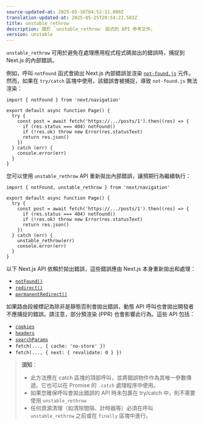 ```yaml
---
source-updated-at: 2025-05-16T04:52:11.000Z
translation-updated-at: 2025-05-25T20:54:22.583Z
title: unstable_rethrow
description: 關於 `unstable_rethrow` 函式的 API 參考文件。
version: unstable
---
```


`unstable_rethrow` 可用於避免在處理應用程式程式碼拋出的錯誤時，捕捉到 Next.js 的內部錯誤。

例如，呼叫 `notFound` 函式會拋出 Next.js 內部錯誤並渲染 [`not-found.js`](/docs/app/api-reference/file-conventions/not-found) 元件。然而，如果在 `try/catch` 區塊中使用，該錯誤會被捕捉，導致 `not-found.js` 無法渲染：

```tsx filename="@/app/ui/component.tsx"
import { notFound } from 'next/navigation'

export default async function Page() {
  try {
    const post = await fetch('https://.../posts/1').then((res) => {
      if (res.status === 404) notFound()
      if (!res.ok) throw new Error(res.statusText)
      return res.json()
    })
  } catch (err) {
    console.error(err)
  }
}
```

您可以使用 `unstable_rethrow` API 重新拋出內部錯誤，讓預期行為繼續執行：

```tsx filename="@/app/ui/component.tsx"
import { notFound, unstable_rethrow } from 'next/navigation'

export default async function Page() {
  try {
    const post = await fetch('https://.../posts/1').then((res) => {
      if (res.status === 404) notFound()
      if (!res.ok) throw new Error(res.statusText)
      return res.json()
    })
  } catch (err) {
    unstable_rethrow(err)
    console.error(err)
  }
}
```

以下 Next.js API 依賴於拋出錯誤，這些錯誤應由 Next.js 本身重新拋出和處理：

- [`notFound()`](/docs/app/api-reference/functions/not-found)
- [`redirect()`](/docs/app/building-your-application/routing/redirecting#redirect-function)
- [`permanentRedirect()`](/docs/app/building-your-application/routing/redirecting#permanentredirect-function)

如果路由段被標記為除非是靜態否則會拋出錯誤，動態 API 呼叫也會拋出開發者不應捕捉的錯誤。請注意，部分預渲染 (PPR) 也會影響此行為。這些 API 包括：

- [`cookies`](/docs/app/api-reference/functions/cookies)
- [`headers`](/docs/app/api-reference/functions/headers)
- [`searchParams`](/docs/app/api-reference/file-conventions/page#searchparams-optional)
- `fetch(..., { cache: 'no-store' })`
- `fetch(..., { next: { revalidate: 0 } })`

> **須知**：
>
> - 此方法應在 catch 區塊的頂部呼叫，並將錯誤物件作為其唯一參數傳遞。它也可以在 Promise 的 `.catch` 處理程序中使用。
> - 如果您確保呼叫會拋出錯誤的 API 時未包裹在 try/catch 中，則不需要使用 `unstable_rethrow`
> - 任何資源清理（如清除間隔、計時器等）必須在呼叫 `unstable_rethrow` 之前或在 `finally` 區塊中進行。